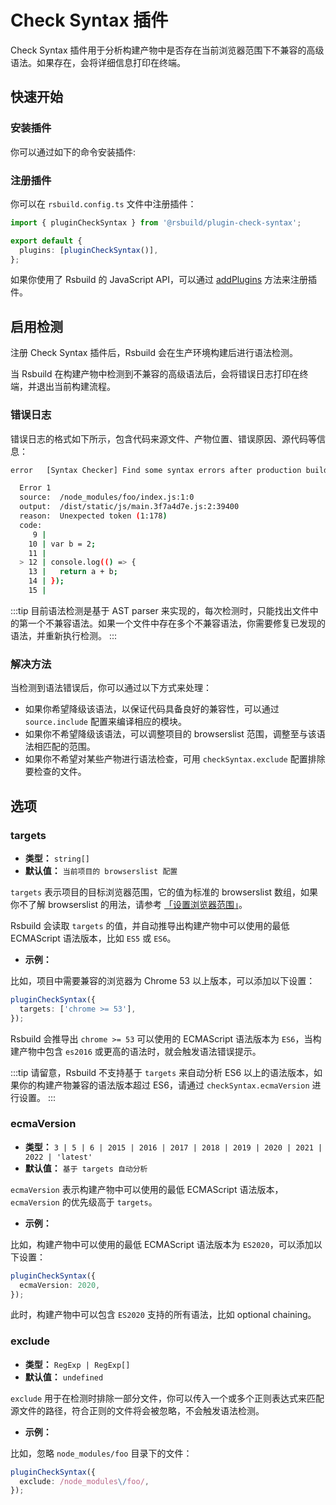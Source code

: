# Check Syntax 插件

Check Syntax 插件用于分析构建产物中是否存在当前浏览器范围下不兼容的高级语法。如果存在，会将详细信息打印在终端。

## 快速开始

### 安装插件

你可以通过如下的命令安装插件:


<PackageManagerTabs command="add @rsbuild/plugin-check-syntax -D" />

### 注册插件

你可以在 `rsbuild.config.ts` 文件中注册插件：

```ts title="rsbuild.config.ts"
import { pluginCheckSyntax } from '@rsbuild/plugin-check-syntax';

export default {
  plugins: [pluginCheckSyntax()],
};
```

如果你使用了 Rsbuild 的 JavaScript API，可以通过 [addPlugins](/api/javascript-api/instance.html#rsbuildaddplugins) 方法来注册插件。

## 启用检测

注册 Check Syntax 插件后，Rsbuild 会在生产环境构建后进行语法检测。

当 Rsbuild 在构建产物中检测到不兼容的高级语法后，会将错误日志打印在终端，并退出当前构建流程。

### 错误日志

错误日志的格式如下所示，包含代码来源文件、产物位置、错误原因、源代码等信息：

```bash
error   [Syntax Checker] Find some syntax errors after production build:

  Error 1
  source:  /node_modules/foo/index.js:1:0
  output:  /dist/static/js/main.3f7a4d7e.js:2:39400
  reason:  Unexpected token (1:178)
  code:
     9 |
    10 | var b = 2;
    11 |
  > 12 | console.log(() => {
    13 |   return a + b;
    14 | });
    15 |
```

:::tip
目前语法检测是基于 AST parser 来实现的，每次检测时，只能找出文件中的第一个不兼容语法。如果一个文件中存在多个不兼容语法，你需要修复已发现的语法，并重新执行检测。
:::

### 解决方法

当检测到语法错误后，你可以通过以下方式来处理：

- 如果你希望降级该语法，以保证代码具备良好的兼容性，可以通过 `source.include` 配置来编译相应的模块。
- 如果你不希望降级该语法，可以调整项目的 browserslist 范围，调整至与该语法相匹配的范围。
- 如果你不希望对某些产物进行语法检查，可用 `checkSyntax.exclude` 配置排除要检查的文件。

## 选项

### targets

- **类型：** `string[]`
- **默认值：** `当前项目的 browserslist 配置`

`targets` 表示项目的目标浏览器范围，它的值为标准的 browserslist 数组，如果你不了解 browserslist 的用法，请参考 [「设置浏览器范围」](/guide/advanced/browser-compatibility)。

Rsbuild 会读取 `targets` 的值，并自动推导出构建产物中可以使用的最低 ECMAScript 语法版本，比如 `ES5` 或 `ES6`。

- **示例：**

比如，项目中需要兼容的浏览器为 Chrome 53 以上版本，可以添加以下设置：

```ts
pluginCheckSyntax({
  targets: ['chrome >= 53'],
});
```

Rsbuild 会推导出 `chrome >= 53` 可以使用的 ECMAScript 语法版本为 `ES6`，当构建产物中包含 `es2016` 或更高的语法时，就会触发语法错误提示。

:::tip
请留意，Rsbuild 不支持基于 `targets` 来自动分析 ES6 以上的语法版本，如果你的构建产物兼容的语法版本超过 ES6，请通过 `checkSyntax.ecmaVersion` 进行设置。
:::

### ecmaVersion

- **类型：** `3 | 5 | 6 | 2015 | 2016 | 2017 | 2018 | 2019 | 2020 | 2021 | 2022 | 'latest'`
- **默认值：** `基于 targets 自动分析`

`ecmaVersion` 表示构建产物中可以使用的最低 ECMAScript 语法版本，`ecmaVersion` 的优先级高于 `targets`。

- **示例：**

比如，构建产物中可以使用的最低 ECMAScript 语法版本为 `ES2020`，可以添加以下设置：

```ts
pluginCheckSyntax({
  ecmaVersion: 2020,
});
```

此时，构建产物中可以包含 `ES2020` 支持的所有语法，比如 optional chaining。

### exclude

- **类型：** `RegExp | RegExp[]`
- **默认值：** `undefined`

`exclude` 用于在检测时排除一部分文件，你可以传入一个或多个正则表达式来匹配源文件的路径，符合正则的文件将会被忽略，不会触发语法检测。

- **示例：**

比如，忽略 `node_modules/foo` 目录下的文件：

```ts
pluginCheckSyntax({
  exclude: /node_modules\/foo/,
});
```
